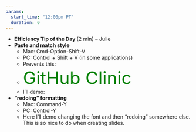 ```yaml
---
params: 
  start_time: "12:00pm PT"
  duration: 0
---
```


- **Efficiency Tip of the Day ** (2 min) – Julie
- **Paste and match style**
  - Mac: Cmd-Option-Shift-V
  - PC: Control + Shift + V (in some applications)
  - Prevents this: 
  - <font size="20" color="green">GitHub Clinic</font>
  - I’ll demo: 
- **“redoing” formatting** 
  - Mac: Command-Y
  - PC: Control-Y
  - Here I’ll demo changing the font and then “redoing” somewhere else. This is so nice to do when creating slides.

